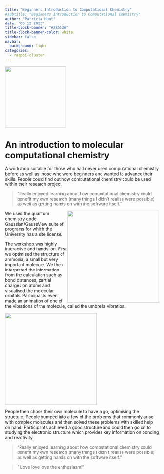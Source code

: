 ```yaml
---
title: "Beginners Introduction to Computational Chemistry"
#subtitle: "Beginners Introduction to Computational Chemistry"
author: "Patricia Hunt"
date: "06 12 2022"
title-block-banner: "#28553A"
title-block-banner-color: white
sidebar: false
navbar:
  background: light
categories: 
  - raapoi-cluster
---
```

<style>
.quarto-title > h1.title, p.subtitle {
  padding-left: 190px; # prevent long titles (and subtitles) from overlapping logo
}
.quarto-categories {
  padding-left: 110px; # (mostly) prevent categories from overlapping the logo
}
</style>

![](thumbnail1.png){height=200 fig-align="center"}

<h1>An introduction to molecular computational chemistry</h1>

A workshop suitable for those who had never used computational chemistry before as well as those who were beginners and wanted to advance their skills. People could find out how computational chemistry could be used within their research project. 

>"Really enjoyed learning about how computational chemistry could benefit my own research (many things I didn't realise were possible) as well as getting hands on with the software itself."

<img style="float: right; height: 300px;" src="vlab_wiki_mos.png"> 

We used the quantum chemistry code Gaussian/GaussView suite of programs for which the University has a site license.

The workshop was highly interactive and hands-on. First we optimised the structure of ammonia, a small but very important molecule.  We then interpreted the information from the calculation such as bond distances, partial charges on atoms and visualised the molecular orbitals.  Participants even made an animation of one of the vibrations of the molecule, called the umbrella vibration.

![](ammonia_umbrella.gif){width=300 fig-align="center"} 

People then chose their own molecule to have a go, optimising the structure.  People bumped into a few of the problems that commonly arise with complex molecules and then solved these problems with skilled help on hand.  Participants achieved a good structure and could then go on to studying the electronic structure which provides key information on bonding and reactivity.

>"Really enjoyed learning about how computational chemistry could benefit my own research (many things I didn't realise were possible) as well as getting hands on with the software itself."

>" Love love love the enthusiasm!"




